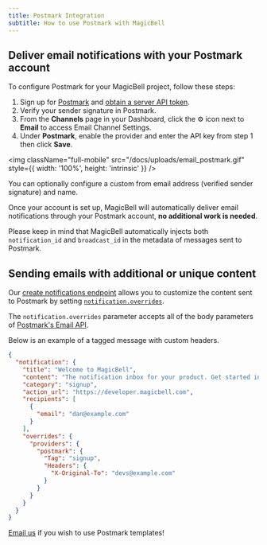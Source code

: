 ```yaml
---
title: Postmark Integration
subtitle: How to use Postmark with MagicBell
---
```


## Deliver email notifications with your Postmark account

To configure Postmark for your MagicBell project, follow these steps:

1. Sign up for [Postmark](https://account.postmarkapp.com/sign_up) and [obtain a server API token](https://postmarkapp.com/support/article/1008-what-are-the-account-and-server-api-tokens).
1. Verify your sender signature in Postmark.
1. From the **Channels** page in your Dashboard, click the ⚙ icon next to **Email** to access Email Channel Settings.
1. Under **Postmark**, enable the provider and enter the API key from step 1 then click **Save**.

<img
  className="full-mobile"
  src="/docs/uploads/email_postmark.gif"
  style={{ width: '100%', height: 'intrinsic' }}
/>

<Note>
You can optionally configure a custom from email address (verified sender signature) and name.
</Note>

Once your account is set up, MagicBell will automatically deliver email
notifications through your Postmark account, **no additional work is needed**.

Please keep in mind that MagicBell automatically injects both `notification_id`
and `broadcast_id` in the metadata of messages sent to Postmark.

## Sending emails with additional or unique content

Our [create notifications endpoint](/docs/rest-api/reference#create-notification)
allows you to customize the content sent to Postmark by setting
[`notification.overrides`](/docs/overrides).

The `notification.overrides` parameter accepts all of the body parameters of
[Postmark's Email API](https://postmarkapp.com/developer/api/email-api).

Below is an example of a tagged message with custom headers.

```json
{
  "notification": {
    "title": "Welcome to MagicBell",
    "content": "The notification inbox for your product. Get started in minutes.",
    "category": "signup",
    "action_url": "https://developer.magicbell.com",
    "recipients": [
      {
        "email": "dan@example.com"
      }
    ],
    "overrides": {
      "providers": {
        "postmark": {
          "Tag": "signup",
          "Headers": {
            "X-Original-To": "devs@example.com"
          }
        }
      }
    }
  }
}
```

<a href="mailto:hello@magicbell.com">Email us</a> if you wish to use Postmark templates!
